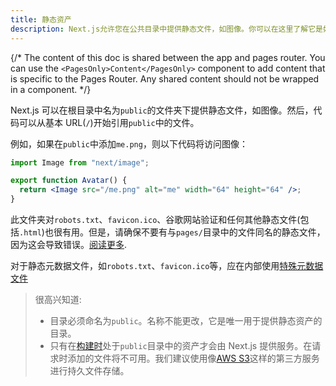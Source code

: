 ```yaml
---
title: 静态资产
description: Next.js允许您在公共目录中提供静态文件，如图像。你可以在这里了解它是如何工作的。
---
```


{/* The content of this doc is shared between the app and pages router. You can use the `<PagesOnly>Content</PagesOnly>` component to add content that is specific to the Pages Router. Any shared content should not be wrapped in a component. */}

Next.js 可以在根目录中名为`public`的文件夹下提供静态文件，如图像。然后，代码可以从基本 URL(`/`)开始引用`public`中的文件。

例如，如果在`public`中添加`me.png`，则以下代码将访问图像：

```jsx filename="Avatar.js"
import Image from "next/image";

export function Avatar() {
  return <Image src="/me.png" alt="me" width="64" height="64" />;
}
```

<PagesOnly>

此文件夹对`robots.txt`、`favicon.ico`、谷歌网站验证和任何其他静态文件(包括`.html`)也很有用。但是，请确保不要有与`pages/`目录中的文件同名的静态文件，因为这会导致错误。[阅读更多](/docs/messages/conflicting-public-file-page).

</PagesOnly>

<AppOnly>

对于静态元数据文件，如`robots.txt`、`favicon.ico`等，应在内部使用[特殊元数据文件](/docs/app/api-reference/file-conventions/metadata)

</AppOnly>

> 很高兴知道:
>
> - 目录必须命名为`public`。名称不能更改，它是唯一用于提供静态资产的目录。
> - 只有在[构建时](/docs/app/api-reference/next-cli#build)处于`public`目录中的资产才会由 Next.js 提供服务。在请求时添加的文件将不可用。我们建议使用像[AWS S3](https://aws.amazon.com/s3/)这样的第三方服务进行持久文件存储。
